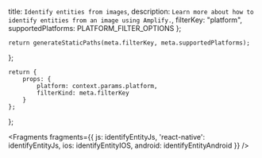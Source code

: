   title: `Identify entities from images`,
  description: `Learn more about how to identify entities from an image using Amplify.`,
  filterKey: "platform",
  supportedPlatforms: PLATFORM_FILTER_OPTIONS
};
      


    return generateStaticPaths(meta.filterKey, meta.supportedPlatforms);
};

    return {
        props: {
            platform: context.params.platform,
            filterKind: meta.filterKey
        }
    };
};


<Fragments
  fragments={{
    js: identifyEntityJs,
    'react-native': identifyEntityJs,
    ios: identifyEntityIOS,
    android: identifyEntityAndroid
  }}
/>
